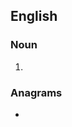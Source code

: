 ==English==

===Noun===
{{head|en|noun form}}

# {{plural of|en|abortee}}

===Anagrams===
* {{anagrams|en|a=abeeorst|rebatoes|tree boas}}